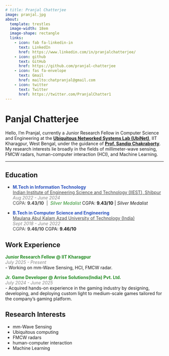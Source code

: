 ```yaml
---
# title: Pranjal Chatterjee
image: pranjal.jpg
about:
  template: trestles
  image-width: 18em
  image-shape: rectangle
  links:
    - icon: fab fa-linkedin-in
      text: LinkedIn
      href: https://www.linkedin.com/in/pranjalchatterjee/
    - icon: github
      text: GitHub
      href: https://github.com/pranjal-chatterjee
    - icon: fas fa-envelope
      text: Gmail
      href: mailto:chatpranjal@gmail.com
    - icon: twitter
      text: Twitter
      href: https://twitter.com/PranjalChatter1
---
```


:::{#hero-heading}
# **Panjal Chatterjee**
Hello, I'm Pranjal, currently a Junior Research Fellow in Computer Science and Engineering at the [**Ubiquitous Networked Systems Lab (UbiNet)**](https://ubinet-iitkgp.github.io/ubinet/), IIT Kharagpur, West Bengal, under the guidance of [**Prof. Sandip Chakraborty**](https://sandipc-iitkgp.github.io/sandip-web/). My research interests lie broadly in the fields of millimeter-wave sensing, FMCW radars, human-computer interaction (HCI), and Machine Learning.
:::
---

## Education

- <strong style="color:#2a52be">M.Tech in Information Technology</strong>  
  <a href="https://www.iiests.ac.in/" style="color:#444">Indian Institute of Engineering Science and Technology (IIEST), Shibpur</a>  
  <span style="font-style:italic; color:#888">Aug 2022 - June 2024</span><br>
  <span style="color:#444">CGPA: <strong>9.43/10</strong> &nbsp;|&nbsp; <em style="color:#228B22">Silver Medalist</em></span>
  CGPA: **9.43/10** | *Silver Medalist*

- <strong style="color:#2a52be">B.Tech in Computer Science and Engineering</strong>  
  <a href="https://www.makautexam.net/" style="color:#444">Maulana Abul Kalam Azad University of Technology (India)</a>  
  <span style="font-style:italic; color:#888">Sept 2018 - June 2022</span><br>
  <span style="color:#444">CGPA: <strong>9.46/10</strong></span>
  CGPA: **9.46/10**


## Work Experience

<!-- Junior Research Fellow @ IIT Kharagpur -->
<strong style="color:#228B22">
  <a href="https://www.iitkgp.ac.in" target="_blank" style="color:#228B22; text-decoration:none;">
    Junior Research Fellow @ IIT Kharagpur
  </a>
</strong>  
<span style="font-style:italic; color:#888">July 2025 - Present</span>  
- Working on mm-Wave Sensing, HCI, FMCW radar.

<!-- Jr. Game Developer @ Arrise Solutions -->
<strong style="color:#228B22">
  <a href="https://www.arrisesolutions.com" target="_blank" style="color:#228B22; text-decoration:none;">
    Jr. Game Developer @ Arrise Solutions(India) Pvt. Ltd.
  </a>
</strong>  
<span style="font-style:italic; color:#888">July 2024 - June 2025</span>  
- Acquired hands-on experience in the gaming industry by designing, developing, and deploying custom light to medium-scale games tailored for the company's gaming platform.


## Research Interests
- mm-Wave Sensing
- Ubiquitous computing
- FMCW radars
- human-computer interaction
- Machine Learning